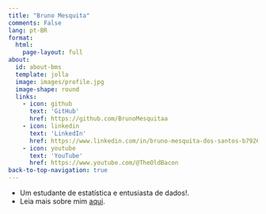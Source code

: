 ```yaml
---
title: "Bruno Mesquita"
comments: False
lang: pt-BR
format:
  html:
    page-layout: full
about:
  id: about-bms
  template: jolla
  image: images/profile.jpg
  image-shape: round
  links:
    - icon: github
      text: 'GitHub'
      href: https://github.com/BrunoMesquitaa
    - icon: linkedin
      text: 'LinkedIn'
      href: https://www.linkedin.com/in/bruno-mesquita-dos-santos-b79262169/
    - icon: youtube
      text: 'YouTube'
      href: https://www.youtube.com/@TheOldBacon
back-to-top-navigation: true
---
```


:::{#about-bms}
* Um estudante de estatística e entusiasta de dados!. 
* Leia mais sobre mim [aqui](about.qmd).
:::
